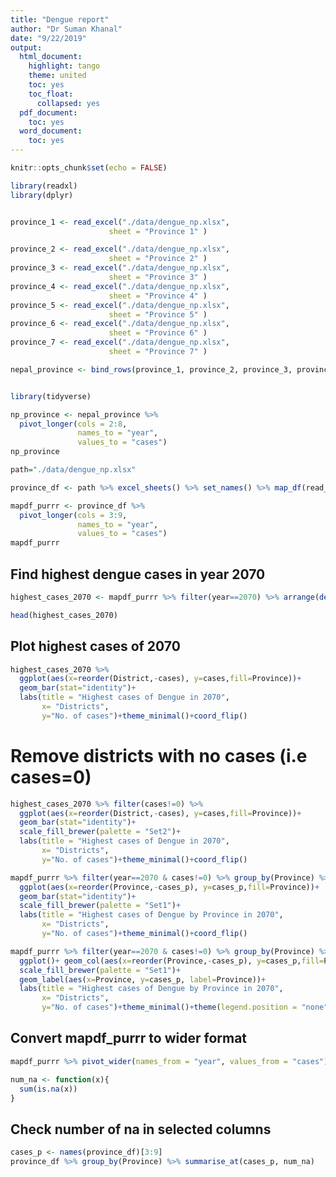 ```yaml
---
title: "Dengue report"
author: "Dr Suman Khanal"
date: "9/22/2019"
output:
  html_document:
    highlight: tango
    theme: united
    toc: yes
    toc_float:
      collapsed: yes
  pdf_document:
    toc: yes
  word_document:
    toc: yes
---
```


```r
knitr::opts_chunk$set(echo = FALSE)
```





```r
library(readxl)
library(dplyr)


province_1 <- read_excel("./data/dengue_np.xlsx", 
                      sheet = "Province 1" )


```






```r

province_2 <- read_excel("./data/dengue_np.xlsx", 
                      sheet = "Province 2" )
province_3 <- read_excel("./data/dengue_np.xlsx", 
                      sheet = "Province 3" )
province_4 <- read_excel("./data/dengue_np.xlsx", 
                      sheet = "Province 4" )
province_5 <- read_excel("./data/dengue_np.xlsx", 
                      sheet = "Province 5" )
province_6 <- read_excel("./data/dengue_np.xlsx", 
                      sheet = "Province 6" )
province_7 <- read_excel("./data/dengue_np.xlsx", 
                      sheet = "Province 7" )


```






```r

nepal_province <- bind_rows(province_1, province_2, province_3, province_4, province_5, province_6, province_7)



```

```r
library(tidyverse)

np_province <- nepal_province %>% 
  pivot_longer(cols = 2:8, 
               names_to = "year", 
               values_to = "cases")
np_province

```


```r
path="./data/dengue_np.xlsx"

province_df <- path %>% excel_sheets() %>% set_names() %>% map_df(read_excel,path=path,.id="Province")

```





```r
mapdf_purrr <- province_df %>% 
  pivot_longer(cols = 3:9, 
               names_to = "year", 
               values_to = "cases")
mapdf_purrr
```







## Find highest dengue cases in year 2070

```r

highest_cases_2070 <- mapdf_purrr %>% filter(year==2070) %>% arrange(desc(cases))

head(highest_cases_2070)

```


## Plot highest cases of 2070

```r

highest_cases_2070 %>% 
  ggplot(aes(x=reorder(District,-cases), y=cases,fill=Province))+
  geom_bar(stat="identity")+
  labs(title = "Highest cases of Dengue in 2070",
       x= "Districts",
       y="No. of cases")+theme_minimal()+coord_flip()

```


# Remove districts with no cases (i.e cases=0)

```r

highest_cases_2070 %>% filter(cases!=0) %>% 
  ggplot(aes(x=reorder(District,-cases), y=cases,fill=Province))+
  geom_bar(stat="identity")+
  scale_fill_brewer(palette = "Set2")+
  labs(title = "Highest cases of Dengue in 2070",
       x= "Districts",
       y="No. of cases")+theme_minimal()+coord_flip()
```


```r
mapdf_purrr %>% filter(year==2070 & cases!=0) %>% group_by(Province) %>% summarise(cases_p=sum(cases)) %>% 
  ggplot(aes(x=reorder(Province,-cases_p), y=cases_p,fill=Province))+
  geom_bar(stat="identity")+
  scale_fill_brewer(palette = "Set1")+
  labs(title = "Highest cases of Dengue by Province in 2070",
       x= "Districts",
       y="No. of cases")+theme_minimal()+coord_flip()
```




```r
mapdf_purrr %>% filter(year==2070 & cases!=0) %>% group_by(Province) %>% summarise(cases_p=sum(cases)) %>% 
  ggplot()+ geom_col(aes(x=reorder(Province,-cases_p), y=cases_p,fill=Province))+
  scale_fill_brewer(palette = "Set1")+
  geom_label(aes(x=Province, y=cases_p, label=Province))+
  labs(title = "Highest cases of Dengue by Province in 2070",
       x= "Districts",
       y="No. of cases")+theme_minimal()+theme(legend.position = "none")
```




## Convert mapdf_purrr to wider format


```r
mapdf_purrr %>% pivot_wider(names_from = "year", values_from = "cases") %>% unnest()

```






```r
num_na <- function(x){
  sum(is.na(x))
}
```


## Check number of na in selected columns
```r
cases_p <- names(province_df)[3:9]
province_df %>% group_by(Province) %>% summarise_at(cases_p, num_na)
```


